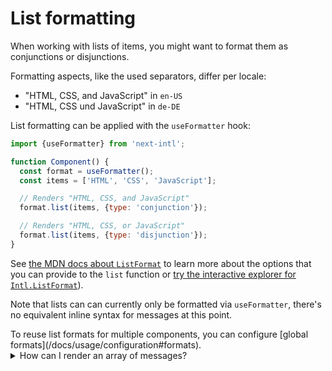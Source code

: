 
# List formatting

When working with lists of items, you might want to format them as conjunctions or disjunctions.

Formatting aspects, like the used separators, differ per locale:

- "HTML, CSS, and JavaScript" in `en-US`
- "HTML, CSS und JavaScript" in `de-DE`

List formatting can be applied with the `useFormatter` hook:

```js
import {useFormatter} from 'next-intl';

function Component() {
  const format = useFormatter();
  const items = ['HTML', 'CSS', 'JavaScript'];

  // Renders "HTML, CSS, and JavaScript"
  format.list(items, {type: 'conjunction'});

  // Renders "HTML, CSS, or JavaScript"
  format.list(items, {type: 'disjunction'});
}
```

See [the MDN docs about `ListFormat`](https://developer.mozilla.org/en-US/docs/Web/JavaScript/Reference/Global_Objects/Intl/ListFormat) to learn more about the options that you can provide to the `list` function or [try the interactive explorer for `Intl.ListFormat`](https://www.intl-explorer.com/ListFormat)).

Note that lists can can currently only be formatted via `useFormatter`, there's no equivalent inline syntax for messages at this point.

<Callout>
  To reuse list formats for multiple components, you can configure [global
  formats](/docs/usage/configuration#formats).
</Callout>

<details>
<summary>How can I render an array of messages?</summary>

See the [arrays of messages guide](/docs/usage/messages#arrays-of-messages).

</details>
